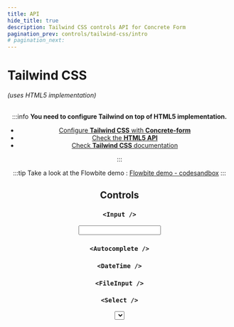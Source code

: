 ```yaml
---
title: API
hide_title: true
description: Tailwind CSS controls API for Concrete Form
pagination_prev: controls/tailwind-css/intro
# pagination_next: 
---
```





<h1 style={{ marginBottom: 0 }}>Tailwind CSS</h1>
<em>(uses HTML5 implementation)</em>
<br /><br />

<Header />

:::info
<strong>You need to configure Tailwind on top of HTML5 implementation.</strong>
<ul>
  <li><a href="/docs/controls/tailwind-css/intro">Configure <strong>Tailwind CSS</strong> with <strong>Concrete-form</strong></a></li>
  <li><a href="/docs/controls/html5/api">Check the <strong>HTML5 API</strong></a></li>
  <li><a href="https://tailwindcss.com/docs/utility-first" target="_blank">Check <strong>Tailwind CSS</strong> documentation</a></li>
  </ul>
:::


:::tip
Take a look at the Flowbite demo : [Flowbite demo - codesandbox](https://codesandbox.io/p/sandbox/zealous-dew-s787p1?file=%2Fsrc%2FApp.tsx)
:::

<div className="tailwind-css">

## Controls

### `<Input />`
<Input />

### `<Autocomplete />`
<Autocomplete />

### `<DateTime />`
<DateTime />

### `<FileInput />`
<FileInput />

### `<Select />`
<Select />

### `<SingleCheckbox />`
<SingleCheckbox />

### `<Slider />`
<Slider />

### `<Textarea />`
<Textarea />

### `<ToggleSwitch />`
<ToggleSwitch />


## Control Groups

### `<CheckboxGroup />`
<CheckboxGroup />

### `<RadioGroup />`
<RadioGroup />


## Form Controls

### `<SubmitButton />`
<SubmitButton />


## Layout

### `<LabelledControl />`
<LabelledControl />

</div>